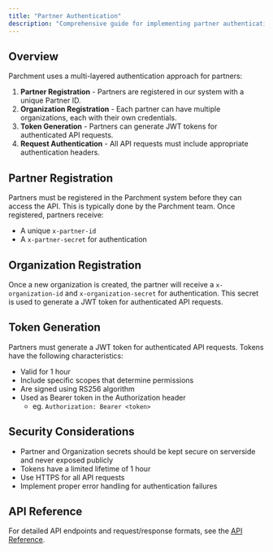 ```yaml
---
title: "Partner Authentication"
description: "Comprehensive guide for implementing partner authentication"
---
```



## Overview

Parchment uses a multi-layered authentication approach for partners:

1. **Partner Registration** - Partners are registered in our system with a unique Partner ID.
2. **Organization Registration** - Each partner can have multiple organizations, each with their own credentials.
3. **Token Generation** - Partners can generate JWT tokens for authenticated API requests.
4. **Request Authentication** - All API requests must include appropriate authentication headers.

## Partner Registration

Partners must be registered in the Parchment system before they can access the API. This is typically done by the Parchment team. Once registered, partners receive:

- A unique `x-partner-id`
- A `x-partner-secret` for authentication

## Organization Registration

Once a new organization is created, the partner will receive a `x-organization-id` and `x-organization-secret` for authentication. This secret is used to generate a JWT token for authenticated API requests.

## Token Generation

Partners must generate a JWT token for authenticated API requests. Tokens have the following characteristics:

- Valid for 1 hour
- Include specific scopes that determine permissions
- Are signed using RS256 algorithm
- Used as Bearer token in the Authorization header
  - eg. `Authorization: Bearer <token>`

## Security Considerations

- Partner and Organization secrets should be kept secure on serverside and never exposed publicly
- Tokens have a limited lifetime of 1 hour
- Use HTTPS for all API requests
- Implement proper error handling for authentication failures

## API Reference

For detailed API endpoints and request/response formats, see the [API Reference](/api-reference/endpoint/v1/token).
